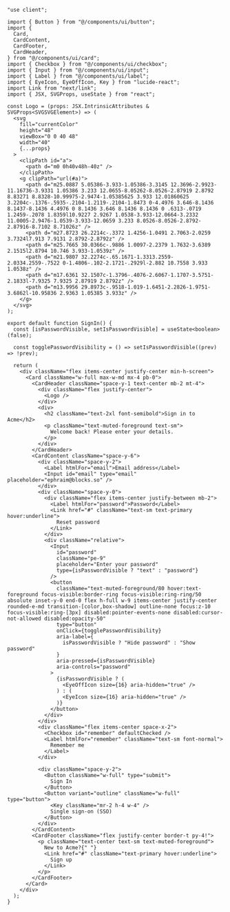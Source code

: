 ````tsx
"use client";

import { Button } from "@/components/ui/button";
import {
  Card,
  CardContent,
  CardFooter,
  CardHeader,
} from "@/components/ui/card";
import { Checkbox } from "@/components/ui/checkbox";
import { Input } from "@/components/ui/input";
import { Label } from "@/components/ui/label";
import { EyeIcon, EyeOffIcon, Key } from "lucide-react";
import Link from "next/link";
import { JSX, SVGProps, useState } from "react";

const Logo = (props: JSX.IntrinsicAttributes & SVGProps<SVGSVGElement>) => (
  <svg
    fill="currentColor"
    height="48"
    viewBox="0 0 40 48"
    width="40"
    {...props}
  >
    <clipPath id="a">
      <path d="m0 0h40v48h-40z" />
    </clipPath>
    <g clipPath="url(#a)">
      <path d="m25.0887 5.05386-3.933-1.05386-3.3145 12.3696-2.9923-11.16736-3.9331 1.05386 3.233 12.0655-8.05262-8.0526-2.87919 2.8792 8.83271 8.8328-10.99975-2.9474-1.05385625 3.933 12.01860625 3.2204c-.1376-.5935-.2104-1.2119-.2104-1.8473 0-4.4976 3.646-8.1436 8.1437-8.1436 4.4976 0 8.1436 3.646 8.1436 8.1436 0 .6313-.0719 1.2459-.2078 1.8359l10.9227 2.9267 1.0538-3.933-12.0664-3.2332 11.0005-2.9476-1.0539-3.933-12.0659 3.233 8.0526-8.0526-2.8792-2.87916-8.7102 8.71026z" />
      <path d="m27.8723 26.2214c-.3372 1.4256-1.0491 2.7063-2.0259 3.7324l7.913 7.9131 2.8792-2.8792z" />
      <path d="m25.7665 30.0366c-.9886 1.0097-2.2379 1.7632-3.6389 2.1515l2.8794 10.746 3.933-1.0539z" />
      <path d="m21.9807 32.2274c-.65.1671-1.3313.2559-2.0334.2559-.7522 0-1.4806-.102-2.1721-.2929l-2.882 10.7558 3.933 1.0538z" />
      <path d="m17.6361 32.1507c-1.3796-.4076-2.6067-1.1707-3.5751-2.1833l-7.9325 7.9325 2.87919 2.8792z" />
      <path d="m13.9956 29.8973c-.9518-1.019-1.6451-2.2826-1.9751-3.6862l-10.95836 2.9363 1.05385 3.933z" />
    </g>
  </svg>
);

export default function SignIn() {
  const [isPasswordVisible, setIsPasswordVisible] = useState<boolean>(false);

  const togglePasswordVisibility = () => setIsPasswordVisible((prev) => !prev);

  return (
    <div className="flex items-center justify-center min-h-screen">
      <Card className="w-full max-w-md mx-4 pb-0">
        <CardHeader className="space-y-1 text-center mb-2 mt-4">
          <div className="flex justify-center">
            <Logo />
          </div>
          <div>
            <h2 className="text-2xl font-semibold">Sign in to Acme</h2>
            <p className="text-muted-foreground text-sm">
              Welcome back! Please enter your details.
            </p>
          </div>
        </CardHeader>
        <CardContent className="space-y-6">
          <div className="space-y-2">
            <Label htmlFor="email">Email address</Label>
            <Input id="email" type="email" placeholder="ephraim@blocks.so" />
          </div>
          <div className="space-y-0">
            <div className="flex items-center justify-between mb-2">
              <Label htmlFor="password">Password</Label>
              <Link href="#" className="text-sm text-primary hover:underline">
                Reset password
              </Link>
            </div>
            <div className="relative">
              <Input
                id="password"
                className="pe-9"
                placeholder="Enter your password"
                type={isPasswordVisible ? "text" : "password"}
              />
              <button
                className="text-muted-foreground/80 hover:text-foreground focus-visible:border-ring focus-visible:ring-ring/50 absolute inset-y-0 end-0 flex h-full w-9 items-center justify-center rounded-e-md transition-[color,box-shadow] outline-none focus:z-10 focus-visible:ring-[3px] disabled:pointer-events-none disabled:cursor-not-allowed disabled:opacity-50"
                type="button"
                onClick={togglePasswordVisibility}
                aria-label={
                  isPasswordVisible ? "Hide password" : "Show password"
                }
                aria-pressed={isPasswordVisible}
                aria-controls="password"
              >
                {isPasswordVisible ? (
                  <EyeOffIcon size={16} aria-hidden="true" />
                ) : (
                  <EyeIcon size={16} aria-hidden="true" />
                )}
              </button>
            </div>
          </div>
          <div className="flex items-center space-x-2">
            <Checkbox id="remember" defaultChecked />
            <Label htmlFor="remember" className="text-sm font-normal">
              Remember me
            </Label>
          </div>

          <div className="space-y-2">
            <Button className="w-full" type="submit">
              Sign In
            </Button>
            <Button variant="outline" className="w-full" type="button">
              <Key className="mr-2 h-4 w-4" />
              Single sign-on (SSO)
            </Button>
          </div>
        </CardContent>
        <CardFooter className="flex justify-center border-t py-4!">
          <p className="text-center text-sm text-muted-foreground">
            New to Acme?{" "}
            <Link href="#" className="text-primary hover:underline">
              Sign up
            </Link>
          </p>
        </CardFooter>
      </Card>
    </div>
  );
}
````